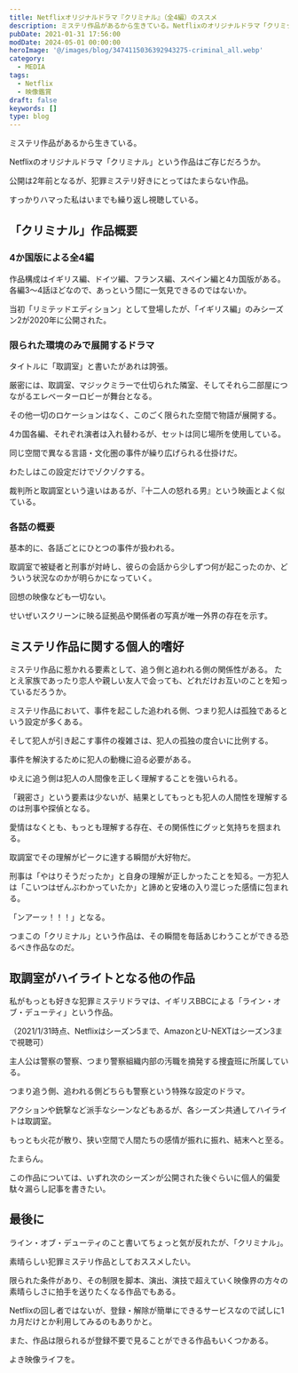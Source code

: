 ```yaml
---
title: Netflixオリジナルドラマ『クリミナル』（全4編）のススメ
description: ミステリ作品があるから生きている。Netflixのオリジナルドラマ「クリミナル」という作品はご存じだろうか。公開は2年前となるが、犯罪ミステリ好きにとってはたまらない作品。すっかりハマった私はいまでも繰り返し視聴している。作品構成はイギリス編、ドイツ編、フランス編、スペイン編と4カ国版がある
pubDate: 2021-01-31 17:56:00
modDate: 2024-05-01 00:00:00
heroImage: '@/images/blog/3474115036392943275-criminal_all.webp'
category:
  - MEDIA
tags:
  - Netflix
  - 映像鑑賞
draft: false
keywords: []
type: blog
---
```



ミステリ作品があるから生きている。

Netflixのオリジナルドラマ「クリミナル」という作品はご存じだろうか。

公開は2年前となるが、犯罪ミステリ好きにとってはたまらない作品。

すっかりハマった私はいまでも繰り返し視聴している。

## 「クリミナル」作品概要

### 4か国版による全4編

作品構成はイギリス編、ドイツ編、フランス編、スペイン編と4カ国版がある。 各編3～4話ほどなので、あっという間に一気見できるのではないか。

当初「リミテッドエディション」として登場したが、「イギリス編」のみシーズン2が2020年に公開された。

### 限られた環境のみで展開するドラマ

タイトルに「取調室」と書いたがあれは誇張。

厳密には、取調室、マジックミラーで仕切られた隣室、そしてそれら二部屋につながるエレベーターロビーが舞台となる。

その他一切のロケーションはなく、このごく限られた空間で物語が展開する。

4カ国各編、それぞれ演者は入れ替わるが、セットは同じ場所を使用している。

同じ空間で異なる言語・文化圏の事件が繰り広げられる仕掛けだ。

わたしはこの設定だけでゾクゾクする。

裁判所と取調室という違いはあるが、『十二人の怒れる男』という映画とよく似ている。

<BlogCard
  title='十二人の怒れる男 - Wikipedia'
  description=''
  url='https://ja.wikipedia.org/wiki/%E5%8D%81%E4%BA%8C%E4%BA%BA%E3%81%AE%E6%80%92%E3%82%8C%E3%82%8B%E7%94%B7'
  domain='ja.wikipedia.org'
/>

### 各話の概要

基本的に、各話ごとにひとつの事件が扱われる。

取調室で被疑者と刑事が対峙し、彼らの会話から少しずつ何が起こったのか、どういう状況なのかが明らかになっていく。

回想の映像なども一切ない。

せいぜいスクリーンに映る証拠品や関係者の写真が唯一外界の存在を示す。

## ミステリ作品に関する個人的嗜好

ミステリ作品に惹かれる要素として、追う側と追われる側の関係性がある。 たとえ家族であったり恋人や親しい友人で会っても、どれだけお互いのことを知っているだろうか。

ミステリ作品において、事件を起こした追われる側、つまり犯人は孤独であるという設定が多くある。

そして犯人が引き起こす事件の複雑さは、犯人の孤独の度合いに比例する。

事件を解決するために犯人の動機に迫る必要がある。

ゆえに追う側は犯人の人間像を正しく理解することを強いられる。

「親密さ」という要素は少ないが、結果としてもっとも犯人の人間性を理解するのは刑事や探偵となる。

愛情はなくとも、もっとも理解する存在、その関係性にグッと気持ちを掴まれる。

取調室でその理解がピークに達する瞬間が大好物だ。

刑事は「やはりそうだったか」と自身の理解が正しかったことを知る。一方犯人は「こいつはぜんぶわかっていたか」と諦めと安堵の入り混じった感情に包まれる。

「ンアーッ！！！」となる。

つまこの「クリミナル」という作品は、その瞬間を毎話あじわうことができる恐るべき作品なのだ。

## 取調室がハイライトとなる他の作品

私がもっとも好きな犯罪ミステリドラマは、イギリスBBCによる「ライン・オブ・デューティ」という作品。

（2021/1/31時点、Netflixはシーズン5まで、AmazonとU-NEXTはシーズン3まで視聴可）

<div class='vc-mylinkbox'>
  <div class='not-prose'>
    <div data-vc_mylinkbox_id='886953823'></div>
  </div>
</div>

主人公は警察の警察、つまり警察組織内部の汚職を摘発する捜査班に所属している。

つまり追う側、追われる側どちらも警察という特殊な設定のドラマ。

アクションや銃撃など派手なシーンなどもあるが、各シーズン共通してハイライトは取調室。

もっとも火花が散り、狭い空間で人間たちの感情が振れに振れ、結末へと至る。

たまらん。

この作品については、いずれ次のシーズンが公開された後ぐらいに個人的偏愛駄々漏らし記事を書きたい。

## 最後に

ライン・オブ・デューティのこと書いてちょっと気が反れたが、「クリミナル」。

素晴らしい犯罪ミステリ作品としておススメしたい。

限られた条件があり、その制限を脚本、演出、演技で超えていく映像界の方々の素晴らしさに拍手を送りたくなる作品でもある。

Netflixの回し者ではないが、登録・解除が簡単にできるサービスなので試しに1カ月だけとか利用してみるのもありかと。

また、作品は限られるが登録不要で見ることができる作品もいくつかある。

<BlogCard
  title='Netflix (ネットフリックス) 日本 - 大好きな映画やドラマを楽しもう!'
  description='Netflix (ネットフリックス) で映画やドラマをオンラインでストリーム再生! スマートテレビ、ゲーム機、PC、Mac、モバイル機器、タブレットなどでお楽しみいただけます。'
  url='https://www.netflix.com/jp/'
  domain='www.netflix.com'
/>

よき映像ライフを。
